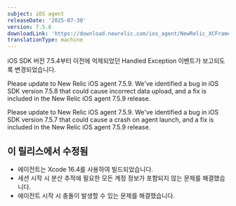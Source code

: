 ```yaml
---
subject: iOS agent
releaseDate: '2025-07-30'
version: 7.5.8
downloadLink: 'https://download.newrelic.com/ios_agent/NewRelic_XCFramework_Agent_7.5.8.zip'
translationType: machine
---
```


<Callout variant="important">
  iOS SDK 버전 7.5.4부터 이전에 억제되었던 Handled Exception 이벤트가 보고되도록 변경되었습니다.

  Please update to New Relic iOS agent 7.5.9. We&apos;ve identified a bug in iOS SDK version 7.5.8 that could cause incorrect data upload, and a fix is included in the New Relic iOS agent 7.5.9 release.

  Please update to New Relic iOS agent 7.5.9. We&apos;ve identified a bug in iOS SDK version 7.5.7 that could cause a crash on agent launch, and a fix is included in the New Relic iOS agent 7.5.9 release.
</Callout>

## 이 릴리스에서 수정됨

* 에이전트는 Xcode 16.4를 사용하여 빌드되었습니다.
* 세션 시작 시 분산 추적에 필요한 모든 계정 정보가 포함되지 않는 문제를 해결했습니다.
* 에이전트 시작 시 충돌이 발생할 수 있는 문제를 해결했습니다.